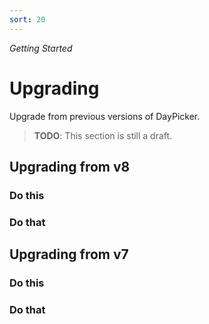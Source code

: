 ```yaml
---
sort: 20
---
```


_Getting Started_

# Upgrading

Upgrade from previous versions of DayPicker.

> **TODO**: This section is still a draft.

## Upgrading from v8

<Steps>

### Do this

### Do that

</Steps>

## Upgrading from v7

<Steps>

### Do this

### Do that

</Steps>
